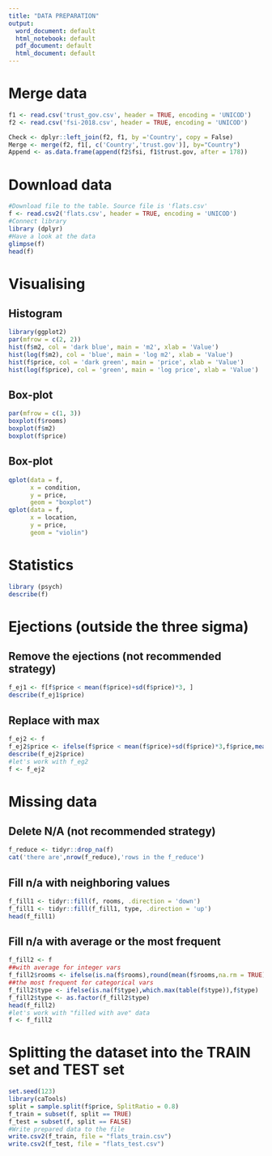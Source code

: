 ---
title: "DATA PREPARATION"
output:
  word_document: default
  html_notebook: default
  pdf_document: default
  html_document: default
---

# Merge data
```{r warning: FALSE}
f1 <- read.csv('trust_gov.csv', header = TRUE, encoding = 'UNICOD')
f2 <- read.csv('fsi-2018.csv', header = TRUE, encoding = 'UNICOD')

Check <- dplyr::left_join(f2, f1, by ='Country', copy = False)
Merge <- merge(f2, f1[, c('Country','trust.gov')], by="Country")
Append <- as.data.frame(append(f2$fsi, f1$trust.gov, after = 178))
```

# Download data
```{r warning: FALSE}
#Download file to the table. Source file is 'flats.csv'
f <- read.csv2('flats.csv', header = TRUE, encoding = 'UNICOD')
#Connect library
library (dplyr)
#Have a look at the data
glimpse(f)  
head(f)
```

# Visualising

## Histogram
```{r}
library(ggplot2)
par(mfrow = c(2, 2))
hist(f$m2, col = 'dark blue', main = 'm2', xlab = 'Value')
hist(log(f$m2), col = 'blue', main = 'log m2', xlab = 'Value')
hist(f$price, col = 'dark green', main = 'price', xlab = 'Value')
hist(log(f$price), col = 'green', main = 'log price', xlab = 'Value')
```

## Box-plot
```{r}
par(mfrow = c(1, 3))
boxplot(f$rooms)
boxplot(f$m2)
boxplot(f$price)
```

## Box-plot
```{r}
qplot(data = f, 
      x = condition, 
      y = price, 
      geom = "boxplot")
qplot(data = f, 
      x = location, 
      y = price, 
      geom = "violin")
```

# Statistics

```{r}
library (psych)
describe(f)
```

# Ejections (outside the three sigma)

## Remove the ejections (not recommended strategy)
```{r}
f_ej1 <- f[f$price < mean(f$price)+sd(f$price)*3, ]
describe(f_ej1$price)
```

## Replace with max
```{r}
f_ej2 <- f
f_ej2$price <- ifelse(f$price < mean(f$price)+sd(f$price)*3,f$price,mean(f$price)+sd(f$price)*3)
describe(f_ej2$price)
#let's work with f_eg2
f <- f_ej2
```

# Missing data

## Delete N/A (not recommended strategy) 
```{r}
f_reduce <- tidyr::drop_na(f)
cat('there are',nrow(f_reduce),'rows in the f_reduce')
```

## Fill n/a with neighboring values
```{r}
f_fill1 <- tidyr::fill(f, rooms, .direction = 'down')  
f_fill1 <- tidyr::fill(f_fill1, type, .direction = 'up')
head(f_fill1)
```

## Fill n/a with average or the most frequent

```{r}
f_fill2 <- f
##with average for integer vars 
f_fill2$rooms <- ifelse(is.na(f$rooms),round(mean(f$rooms,na.rm = TRUE)),f$rooms)
##the most frequent for categorical vars
f_fill2$type <- ifelse(is.na(f$type),which.max(table(f$type)),f$type)
f_fill2$type <- as.factor(f_fill2$type)
head(f_fill2)
#let's work with "filled with ave" data 
f <- f_fill2
```

# Splitting the dataset into the TRAIN set and TEST set
```{r}
set.seed(123)
library(caTools)
split = sample.split(f$price, SplitRatio = 0.8)
f_train = subset(f, split == TRUE)
f_test = subset(f, split == FALSE)
#Write prepared data to the file
write.csv2(f_train, file = "flats_train.csv")
write.csv2(f_test, file = "flats_test.csv")
```